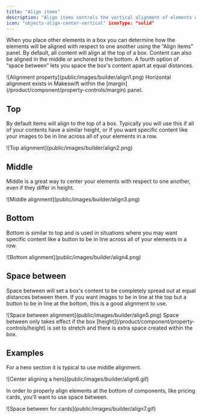 ```yaml
---
title: "Align items"
description: "Align items controls the vertical alignment of elements within a box. It ensures that elements are properly aligned, whether at the top, middle, or bottom, providing a balanced and aesthetically pleasing layout."
icon: "objects-align-center-vertical" iconType: "solid"
---
```


When you place other elements in a box you can determine how the elements will be aligned with respect to one another using the “Align items” panel. By default, all content will align at the top of a box. Content can also be aligned in the middle or anchored to the bottom. A fourth option of “space between” lets you space the box's content apart at equal distances.

<Frame>![Alignment property](public/images/builder/align1.png)</Frame>

<Note>
  Horizontal alignment exists in Makeswift within the
  [margin](/product/component/property-controls/margin) panel.
</Note>

## Top

By default items will align to the top of a box. Typically you will use this if all of your contents have a similar height, or if you want specific content like your images to be in line across all of your elements in a row.

<Frame>![Top alignment](public/images/builder/align2.png)</Frame>

## Middle

Middle is a great way to center your elements with respect to one another, even if they differ in height.

<Frame>![Middle alignment](public/images/builder/align3.png)</Frame>

## Bottom

Bottom is similar to top and is used in situations where you may want specific content like a button to be in line across all of your elements in a row.

<Frame>![Bottom alignment](public/images/builder/align4.png)</Frame>

## Space between

Space between will set a box's content to be completely spread out at equal distances between them. If you want images to be in line at the top but a button to be in line at the bottom, this is a good alignment to use.

<Frame>![Space between alignment](public/images/builder/align5.png)</Frame>

<Note>
  Space between only takes effect if the box
  [height](/product/component/property-controls/height) is set to stretch and
  there is extra space created within the box.
</Note>

## Examples

For a hero section it is typical to use middle alignment.

<Frame>![Center aligning a hero](public/images/builder/align6.gif)</Frame>

In order to properly align elements at the bottom of components, like pricing cards, you'll want to use space between.

<Frame>![Space between for cards](public/images/builder/align7.gif)</Frame>
